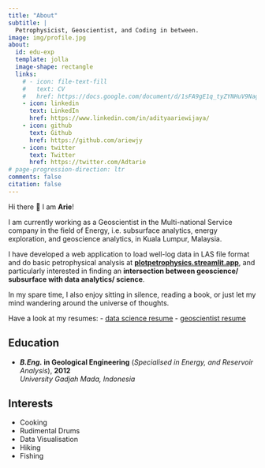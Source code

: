 ```yaml
---
title: "About"
subtitle: |
  Petrophysicist, Geoscientist, and Coding in between.
image: img/profile.jpg
about:
  id: edu-exp
  template: jolla
  image-shape: rectangle
  links:
    # - icon: file-text-fill
    #   text: CV
    #   href: https://docs.google.com/document/d/1sFA9gE1q_tyZYNHuV9NagjT0Bu9iJpsHGJKCd7h0hR0/edit?usp=sharing
    - icon: linkedin
      text: LinkedIn
      href: https://www.linkedin.com/in/adityaariewijaya/
    - icon: github
      text: Github
      href: https://github.com/ariewjy
    - icon: twitter
      text: Twitter
      href: https://twitter.com/Adtarie
# page-progression-direction: ltr
comments: false
citation: false
---
```


::: {#edu-exp}
:::

Hi there 👋 I am **Arie**!

I am currently working as a Geoscientist in the Multi-national Service company in the field of Energy, i.e. subsurface analytics, energy exploration, and geoscience analytics, in Kuala Lumpur, Malaysia.  

I have developed a web application to load well-log data in LAS file format and do basic petrophysical analysis at [**plotpetrophysics.streamlit.app**](https://plotpetrophysics.streamlit.app/), and particularly interested in finding an **intersection between geoscience/ subsurface with data analytics/ science**. 

In my spare time, I also enjoy sitting in silence, reading a book, or just let my mind wandering around the universe of thoughts.

Have a look at my resumes:
- [data science resume](./assets/data_scientist_resume.pdf)
- [geoscientist resume](./assets/geoscientist_resume.pdf)

:::: {.grid}

::: {.g-col-12 .g-col-md-8 style="text-align: left;"}

## Education

- **_B.Eng._ in Geological Engineering** (*Specialised in Energy, and Reservoir Analysis*), **2012**  
  *University Gadjah Mada, Indonesia*
:::

::: {.g-col-12 .g-col-md-4 style="text-align: left;"}
## Interests

- Cooking
- Rudimental Drums
- Data Visualisation
- Hiking
- Fishing
:::

::::






